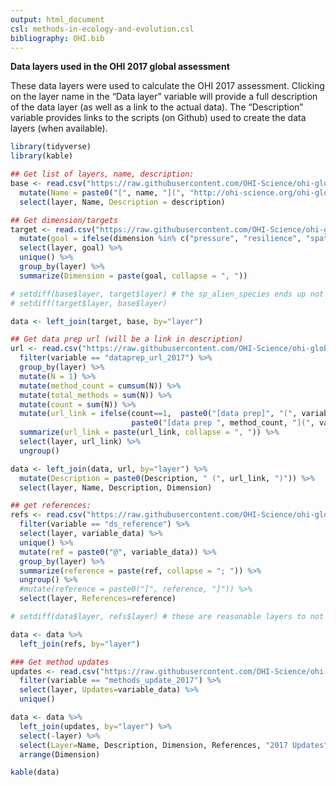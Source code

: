 ```yaml
---
output: html_document
csl: methods-in-ecology-and-evolution.csl
bibliography: OHI.bib
---
```


**Data layers used in the OHI 2017 global assessment**

These data layers were used to calculate the OHI 2017 assessment.  Clicking on the layer name in the "Data layer" variable will provide a full description of the data layer (as well as a link to the actual data).  The "Description" variable provides links to the scripts (on Github) used to create the data layers (when available).

```r
library(tidyverse)
library(kable)

## Get list of layers, name, description:
base <- read.csv("https://raw.githubusercontent.com/OHI-Science/ohi-global/draft/eez_layers_meta_data/layers_eez_base.csv") %>%
  mutate(Name = paste0("[", name, "](", "http://ohi-science.org/ohi-global/layers#", layer, ")")) %>%
  select(layer, Name, Description = description)

## Get dimension/targets
target <- read.csv("https://raw.githubusercontent.com/OHI-Science/ohi-global/draft/eez_layers_meta_data/layers_eez_targets.csv", stringsAsFactors = FALSE) %>%
  mutate(goal = ifelse(dimension %in% c("pressure", "resilience", "spatial", "weighting"), dimension, goal)) %>%
  select(layer, goal) %>%
  unique() %>%
  group_by(layer) %>%
  summarize(Dimension = paste(goal, collapse = ", "))

# setdiff(base$layer, target$layer) # the sp_alien_species ends up not being used, hab_softbottom_extent is used as a data check in HAB (ok that these are listed)
# setdiff(target$layer, base$layer)

data <- left_join(target, base, by="layer")

## Get data prep url (will be a link in description)
url <- read.csv("https://raw.githubusercontent.com/OHI-Science/ohi-global/draft/eez_layers_meta_data/layers_eez_methods.csv") %>%
  filter(variable == "dataprep_url_2017") %>%
  group_by(layer) %>%
  mutate(N = 1) %>%
  mutate(method_count = cumsum(N)) %>%
  mutate(total_methods = sum(N)) %>%
  mutate(count = sum(N)) %>%
  mutate(url_link = ifelse(count==1,  paste0("[data prep]", "(", variable_data, ")"), 
                           paste0("[data prep ", method_count, "](", variable_data, ")"))) %>%
  summarize(url_link = paste(url_link, collapse = ", ")) %>%
  select(layer, url_link) %>%
  ungroup()

data <- left_join(data, url, by="layer") %>%
  mutate(Description = paste0(Description, " (", url_link, ")")) %>%
  select(layer, Name, Description, Dimension)

## get references:
refs <- read.csv("https://raw.githubusercontent.com/OHI-Science/ohi-global/draft/eez_layers_meta_data/layers_eez_methods.csv") %>%
  filter(variable == "ds_reference") %>%
  select(layer, variable_data) %>%
  unique() %>%
  mutate(ref = paste0("@", variable_data)) %>%
  group_by(layer) %>%
  summarize(reference = paste(ref, collapse = "; ")) %>%
  ungroup() %>%
  #mutate(reference = paste0("[", reference, "]")) %>%
  select(layer, References=reference)

# setdiff(data$layer, refs$layer) # these are reasonable layers to not have references

data <- data %>%
  left_join(refs, by="layer")

### Get method updates
updates <- read.csv("https://raw.githubusercontent.com/OHI-Science/ohi-global/draft/eez_layers_meta_data/layers_eez_methods.csv") %>%
  filter(variable == "methods_update_2017") %>%
  select(layer, Updates=variable_data) %>%
  unique()

data <- data %>%
  left_join(updates, by="layer") %>%
  select(-layer) %>%
  select(Layer=Name, Description, Dimension, References, "2017 Updates" = Updates) %>%
  arrange(Dimension)

kable(data)

```
